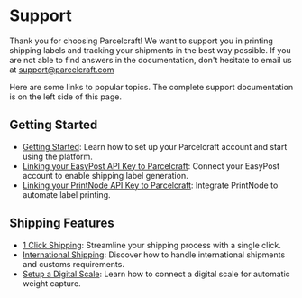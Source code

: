 # Support

Thank you for choosing Parcelcraft! We want to support you in printing shipping labels and tracking your shipments in the best way possible. If you are not able to find answers in the documentation, don't hesitate to email us at [support@parcelcraft.com](mailto:support@parcelcraft.com)

Here are some links to popular topics. The complete support documentation is on the left side of this page.

## Getting Started
- [Getting Started](/getting-started): Learn how to set up your Parcelcraft account and start using the platform.
- [Linking your EasyPost API Key to Parcelcraft](/getting-started/setup-easypost): Connect your EasyPost account to enable shipping label generation.
- [Linking your PrintNode API Key to Parcelcraft](/enable-1-click-shipping/connect-printnode): Integrate PrintNode to automate label printing.

## Shipping Features
- [1 Click Shipping](/enable-1-click-shipping): Streamline your shipping process with a single click.
- [International Shipping](/international-shipping): Discover how to handle international shipments and customs requirements.
- [Setup a Digital Scale](/additional-automation/setup-a-digital-scale): Learn how to connect a digital scale for automatic weight capture.
